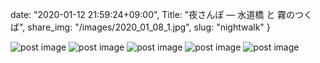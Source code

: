 date: "2020-01-12 21:59:24+09:00",
Title: "夜さんぽ ― 水道橋 と 霧のつくば",
share_img: "/images/2020_01_08_1.jpg",
slug: "nightwalk"
}

<img src="/images/2020_01_08_1.jpg" alt="post image" />
<img src="/images/2020_01_08_2.jpg" alt="post image" />
<img src="/images/2020_01_08_3.jpg" alt="post image" />
<img src="/images/2020_01_08_4.jpg" alt="post image" />
<img src="/images/2020_01_08_5.jpg" alt="post image" />